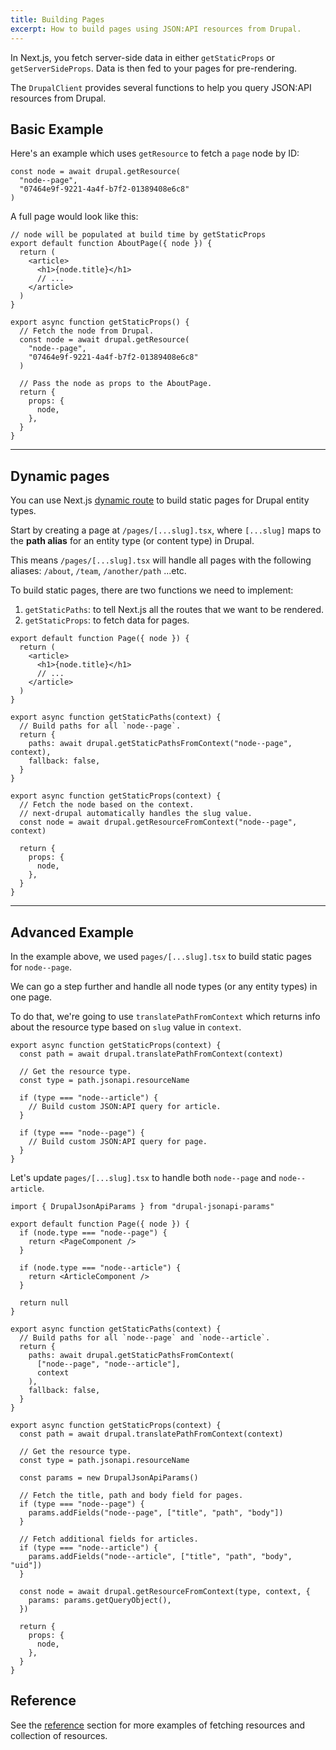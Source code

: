 ```yaml
---
title: Building Pages
excerpt: How to build pages using JSON:API resources from Drupal.
---
```


In Next.js, you fetch server-side data in either `getStaticProps` or `getServerSideProps`. Data is then fed to your pages for pre-rendering.

The `DrupalClient` provides several functions to help you query JSON:API resources from Drupal.

## Basic Example

Here's an example which uses `getResource` to fetch a `page` node by ID:

```tsx
const node = await drupal.getResource(
  "node--page",
  "07464e9f-9221-4a4f-b7f2-01389408e6c8"
)
```

A full page would look like this:

```tsx title=pages/about.tsx
// node will be populated at build time by getStaticProps
export default function AboutPage({ node }) {
  return (
    <article>
      <h1>{node.title}</h1>
      // ...
    </article>
  )
}

export async function getStaticProps() {
  // Fetch the node from Drupal.
  const node = await drupal.getResource(
    "node--page",
    "07464e9f-9221-4a4f-b7f2-01389408e6c8"
  )

  // Pass the node as props to the AboutPage.
  return {
    props: {
      node,
    },
  }
}
```

---

## Dynamic pages

You can use Next.js [dynamic route](https://nextjs.org/docs/basic-features/pages#pages-with-dynamic-routes) to build static pages for Drupal entity types.

Start by creating a page at `/pages/[...slug].tsx`, where `[...slug]` maps to the **path alias** for an entity type (or content type) in Drupal.

This means `/pages/[...slug].tsx` will handle all pages with the following aliases: `/about`, `/team`, `/another/path` ...etc.

To build static pages, there are two functions we need to implement:

1. `getStaticPaths`: to tell Next.js all the routes that we want to be rendered.
2. `getStaticProps`: to fetch data for pages.

```tsx title=pages/[...slug].tsx
export default function Page({ node }) {
  return (
    <article>
      <h1>{node.title}</h1>
      // ...
    </article>
  )
}

export async function getStaticPaths(context) {
  // Build paths for all `node--page`.
  return {
    paths: await drupal.getStaticPathsFromContext("node--page", context),
    fallback: false,
  }
}

export async function getStaticProps(context) {
  // Fetch the node based on the context.
  // next-drupal automatically handles the slug value.
  const node = await drupal.getResourceFromContext("node--page", context)

  return {
    props: {
      node,
    },
  }
}
```

---

## Advanced Example

In the example above, we used `pages/[...slug].tsx` to build static pages for `node--page`.

We can go a step further and handle all node types (or any entity types) in one page.

To do that, we're going to use `translatePathFromContext` which returns info about the resource type based on `slug` value in `context`.

```tsx
export async function getStaticProps(context) {
  const path = await drupal.translatePathFromContext(context)

  // Get the resource type.
  const type = path.jsonapi.resourceName

  if (type === "node--article") {
    // Build custom JSON:API query for article.
  }

  if (type === "node--page") {
    // Build custom JSON:API query for page.
  }
}
```

Let's update `pages/[...slug].tsx` to handle both `node--page` and `node--article`.

```tsx title=pages/[...slug].tsx
import { DrupalJsonApiParams } from "drupal-jsonapi-params"

export default function Page({ node }) {
  if (node.type === "node--page") {
    return <PageComponent />
  }

  if (node.type === "node--article") {
    return <ArticleComponent />
  }

  return null
}

export async function getStaticPaths(context) {
  // Build paths for all `node--page` and `node--article`.
  return {
    paths: await drupal.getStaticPathsFromContext(
      ["node--page", "node--article"],
      context
    ),
    fallback: false,
  }
}

export async function getStaticProps(context) {
  const path = await drupal.translatePathFromContext(context)

  // Get the resource type.
  const type = path.jsonapi.resourceName

  const params = new DrupalJsonApiParams()

  // Fetch the title, path and body field for pages.
  if (type === "node--page") {
    params.addFields("node--page", ["title", "path", "body"])
  }

  // Fetch additional fields for articles.
  if (type === "node--article") {
    params.addFields("node--article", ["title", "path", "body", "uid"])
  }

  const node = await drupal.getResourceFromContext(type, context, {
    params: params.getQueryObject(),
  })

  return {
    props: {
      node,
    },
  }
}
```

## Reference

See the [reference](/docs/reference) section for more examples of fetching resources and collection of resources.
